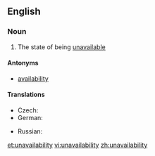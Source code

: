 ==English==
===Noun===
{{en-noun|unavailabilities|-}}

# The state of being [[unavailable]]

====Antonyms====
*[[availability]]

====Translations====
{{trans-top|state of being unavailable}}
* Czech: {{t-|cs|nedostupnost|f}}
* German: {{t-|de|Nichtverfügbarkeit|f}}
{{trans-mid}}
* Russian: {{t|ru|недоступность|f|tr=n'edostúpnost'|sc=syrl}}
{{trans-bottom}}

[[et:unavailability]]
[[vi:unavailability]]
[[zh:unavailability]]
